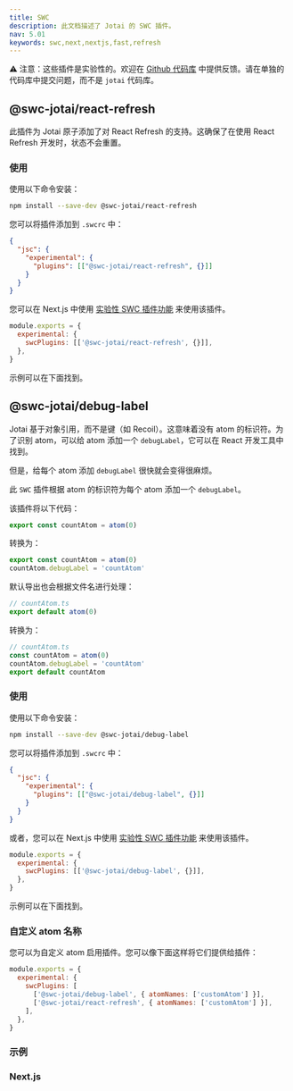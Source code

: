 ```yaml
---
title: SWC
description: 此文档描述了 Jotai 的 SWC 插件。
nav: 5.01
keywords: swc,next,nextjs,fast,refresh
---
```


⚠️ 注意：这些插件是实验性的。欢迎在 [Github 代码库](https://github.com/pmndrs/swc-jotai) 中提供反馈。请在单独的代码库中提交问题，而不是 `jotai` 代码库。

## @swc-jotai/react-refresh

此插件为 Jotai 原子添加了对 React Refresh 的支持。这确保了在使用 React Refresh 开发时，状态不会重置。

### 使用

使用以下命令安装：

```sh
npm install --save-dev @swc-jotai/react-refresh
```

您可以将插件添加到 `.swcrc` 中：

```json
{
  "jsc": {
    "experimental": {
      "plugins": [["@swc-jotai/react-refresh", {}]]
    }
  }
}
```

您可以在 Next.js 中使用 [实验性 SWC 插件功能](https://nextjs.org/docs/advanced-features/compiler#swc-plugins-experimental) 来使用该插件。

```js
module.exports = {
  experimental: {
    swcPlugins: [['@swc-jotai/react-refresh', {}]],
  },
}
```

示例可以在下面找到。

## @swc-jotai/debug-label

Jotai 基于对象引用，而不是键（如 Recoil）。这意味着没有 atom 的标识符。为了识别 atom，可以给 atom 添加一个 `debugLabel`，它可以在 React 开发工具中找到。

但是，给每个 atom 添加 `debugLabel` 很快就会变得很麻烦。

此 `SWC` 插件根据 atom 的标识符为每个 atom 添加一个 `debugLabel`。

该插件将以下代码：

```js
export const countAtom = atom(0)
```

转换为：

```js
export const countAtom = atom(0)
countAtom.debugLabel = 'countAtom'
```

默认导出也会根据文件名进行处理：

```js
// countAtom.ts
export default atom(0)
```

转换为：

```js
// countAtom.ts
const countAtom = atom(0)
countAtom.debugLabel = 'countAtom'
export default countAtom
```

### 使用

使用以下命令安装：

```sh
npm install --save-dev @swc-jotai/debug-label
```

您可以将插件添加到 `.swcrc` 中：

```json
{
  "jsc": {
    "experimental": {
      "plugins": [["@swc-jotai/debug-label", {}]]
    }
  }
}
```

或者，您可以在 Next.js 中使用 [实验性 SWC 插件功能](https://nextjs.org/docs/advanced-features/compiler#swc-plugins-experimental) 来使用该插件。

```js
module.exports = {
  experimental: {
    swcPlugins: [['@swc-jotai/debug-label', {}]],
  },
}
```

示例可以在下面找到。

### 自定义 atom 名称

您可以为自定义 atom 启用插件。您可以像下面这样将它们提供给插件：

```js
module.exports = {
  experimental: {
    swcPlugins: [
      ['@swc-jotai/debug-label', { atomNames: ['customAtom'] }],
      ['@swc-jotai/react-refresh', { atomNames: ['customAtom'] }],
    ],
  },
}
```

### 示例

### Next.js

<CodeSandbox id="ygiuzm" />


